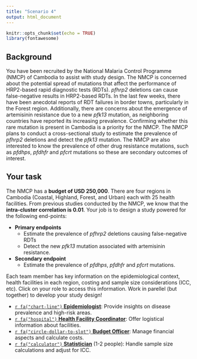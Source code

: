 ```yaml
---
title: "Scenario 4"
output: html_document
---
```


```r
knitr::opts_chunk$set(echo = TRUE)
library(fontawesome)
```

## Background

You have been recruited by the National Malaria Control Programme (NMCP) of Cambodia to assist with study design. The NMCP is concerned about the potential spread of mutations that affect the performance of HRP2-based rapid diagnostic tests (RDTs). *pfhrp2* deletions can cause false-negative results in HRP2-based RDTs. In the last few weeks, there have been anecdotal reports of RDT failures in border towns, particularly in the Forest region. Additionally, there are concerns about the emergence of artemisinin resistance due to a new *pfk13* mutation, as neighboring countries have reported its increasing prevalence. Confirming whether this rare mutation is present in Cambodia is a priority for the NMCP. The NMCP plans to conduct a cross-sectional study to estimate the prevalence of *pfhrp2* deletions and detect the *pfk13* mutation. The NMCP are also interested to know the prevalence of other drug resistance mutations, such as *pfdhps*, *pfdhfr* and *pfcrt* mutations so these are secondary outcomes of interest.  

## Your task
The NMCP has a **budget of USD 250,000**. There are four regions in Cambodia (Coastal, Highland, Forest, and Urban) each with 25 health facilities. From previous studies conducted by the NMCP, we know that the **intra-cluster correlation is 0.01**. Your job is to design a study powered for the following end-points: 

- **Primary endpoints**
  - Estimate the prevalence of *pfhrp2* deletions causing false-negative RDTs
  - Detect the new *pfk13* mutation associated with artemisinin resistance.

- **Secondary endpoint**
  - Estimate the prevalence of *pfdhps*, *pfdhfr* and *pfcrt* mutations.

Each team member has key information on the epidemiological context, health facilities in each region, costing and sample size considerations (ICC, etc). Click on your role to access this information. Work in parellel (but together) to develop your study design! 

- [`r fa("chart-line")` **Epidemiologist**](sheet_1_cb.Rmd): Provide insights on disease prevalence and high-risk areas. 
- [`r fa("hospital")` **Health Facility Coordinator**](sheet_2_cb.Rmd): Offer logistical information about facilities.
- [`r fa("circle-dollar-to-slot")` **Budget Officer**](sheet_3_cb.Rmd): Manage financial aspects and calculate costs.
- [`r fa("calculator")` **Statistician**](https://shiny.dide.ic.ac.uk/mms-sd-workshop/module6-cb) (1-2 people): Handle sample size calculations and adjust for ICC.